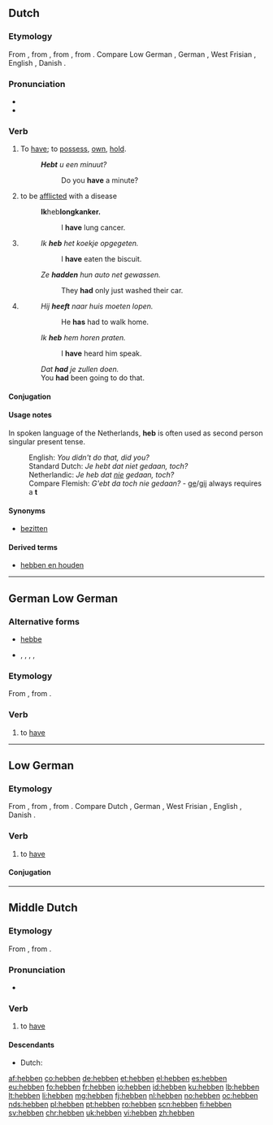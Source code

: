 ==Dutch==

===Etymology===
From {{etyl|dum|nl}} {{term|hebben|lang=dum}}, from {{etyl|odt|nl}} {{term|hebban|lang=odt}}, from {{etyl|gem-pro|nl}} {{term/t|gem-pro|*habjaną}}, from {{etyl|ine-pro|nl}} {{term/t|ine-pro|*keh₂p-||to grasp}}. Compare Low German {{term|hebben|lang=nds}}, German {{term|haben|lang=de}}, West Frisian {{term|hawwe|lang=fy}}, English {{term|have|lang=en}}, Danish {{term|have|lang=da}}.

===Pronunciation===
* {{IPA|lang=nl|/ˈɦɛ.bə(n)/}}
* {{audio|Nl-hebben.ogg|audio}}

===Verb===
{{nl-verb|had|gehad}}

# {{context|transitive|lang=nl}} To [[have]]; to [[possess]], [[own]], [[hold]].
#: '''''Hebt''' u een minuut?''
#:: Do you '''have''' a minute?
# {{context|lang=nl|transitive|medicine}} to be [[afflict]]ed with a disease
#: '''Ik '''heb''' longkanker.'''
#:: I '''have''' lung cancer.
# {{context|lang=nl|transitive|auxiliary}} {{non-gloss definition|Used to form the [[perfect tense]] of the [[active voice]] of most verbs, together with a [[past participle]].}}
#: ''Ik '''heb''' het koekje opgegeten.''
#:: I '''have''' eaten the biscuit.
#: ''Ze '''hadden''' hun auto net gewassen.''
#:: They '''had''' only just washed their car.
# {{context|lang=nl|transitive|auxiliary}} {{non-gloss definition|Used to form the [[perfect tense]] with the [[modal verbs]] ([[kunnen]], [[zullen]], [[hoeven]], [[moeten]], [[mogen]], [[willen]], [[durven]], [[zien]], [[horen]]).}}
#: ''Hij '''heeft''' naar huis moeten lopen.''
#:: He '''has''' had to walk home.
#: ''Ik '''heb''' hem horen praten.''
#:: I '''have''' heard him speak.
#: ''Dat '''had''' je zullen doen.''
#: You '''had''' been going to do that.

====Conjugation====
{{nl-conj-irr|hebben}}

====Usage notes====
In spoken language of the Netherlands, '''heb''' is often used as second person singular present tense.
: English: ''You didn't do that, did you?''
: Standard Dutch: ''Je hebt dat niet gedaan, toch?''
: Netherlandic: ''Je heb dat [[nie#Dutch|nie]] gedaan, toch?''
: Compare Flemish: ''G'ebt da toch nie gedaan?'' - [[ge#Dutch|ge]]/[[gij]] always requires a '''t'''

====Synonyms====
* [[bezitten]]

====Derived terms====
* [[hebben en houden]]

----

==German Low German==

===Alternative forms===
* {{qualifier|eastern Low Prussian|lang=nds-de}} [[hebbe]]
* {{qualifier|in various dialects|lang=nds-de}} {{l|nds|hewwen}}, {{l|nds|häwwen}}, {{l|nds|häbben}}, {{l|nds|hęwwen}}, {{l|nds|hębben}}

===Etymology===
From {{etyl|osx|nds-de}} {{term|hebbian|lang=osx}}, from {{etyl|gem-pro|nds-de}} {{term/t|gem-pro|*habjaną}}.

===Verb===
{{head|nds-de|verb}}

# {{context|in several dialects, including|_|western|_|Low Prussian|lang=nds-de}} to [[have]]

----

==Low German==

===Etymology===
From {{etyl|osx|nds}} {{term|hebbian|lang=osx}}, from {{etyl|gem-pro|nds}} {{term/t|gem-pro|*habjaną}}, from {{etyl|ine-pro|nds}} {{term/t|ine-pro|*keh₂p-||to grasp}}. Compare Dutch {{term|hebben|lang=nl}}, German {{term|haben|lang=de}}, West Frisian {{term|hawwe|lang=fy}}, English {{term|have|lang=en}}, Danish {{term|have|lang=da}}.

===Verb===
{{head|nds|verb}}

#  to [[have]]

====Conjugation====
{{nds-conj-table<!--
-->|head=hebben<!--

Present indicative
-->|heff, hebb<!--
-->|hest<!--
-->|hett<!--
-->|hebbt<!--

Past indicative
-->|harr<!--
-->|harrst<!--
-->|harr<!--
-->|harrn<!--

Imperative
-->|hebb<!--
-->|hebbt<!--

Participles
-->|hebben<!--
-->|hatt<!--
-->}}

----

==Middle Dutch==

===Etymology===
From {{etyl|odt|dum}} {{term|hebban|lang=odt}}, from {{etyl|gem-pro|dum}} {{term/t|gem-pro|*habjaną}}.

===Pronunciation===
* {{IPA|lang=dum|/ˈhebːən/}}

===Verb===
{{dum-verb}}

# to [[have]]

====Descendants====
* Dutch: {{l|nl|hebben}}

[[af:hebben]]
[[co:hebben]]
[[de:hebben]]
[[et:hebben]]
[[el:hebben]]
[[es:hebben]]
[[eu:hebben]]
[[fo:hebben]]
[[fr:hebben]]
[[io:hebben]]
[[id:hebben]]
[[ku:hebben]]
[[lb:hebben]]
[[lt:hebben]]
[[li:hebben]]
[[mg:hebben]]
[[fj:hebben]]
[[nl:hebben]]
[[no:hebben]]
[[oc:hebben]]
[[nds:hebben]]
[[pl:hebben]]
[[pt:hebben]]
[[ro:hebben]]
[[scn:hebben]]
[[fi:hebben]]
[[sv:hebben]]
[[chr:hebben]]
[[uk:hebben]]
[[vi:hebben]]
[[zh:hebben]]